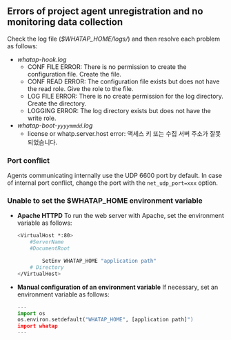 ## Errors of project agent unregistration and no monitoring data collection

Check the log file (_$WHATAP_HOME/logs/_) and then resolve each problem as follows:

-   _whatap-hook.log_
    -   CONF FILE ERROR: There is no permission to create the configuration file. Create the file.
    -   CONF READ ERROR: The configuration file exists but does not have the read role. Give the role to the file.
    -   LOG FILE ERROR: There is no create permission for the log directory. Create the directory.
    -   LOGGING ERROR: The log directory exists but does not have the write role.
-   _whatap-boot-`yyyymmdd`.log_
    -   license or whatp.server.host error: 액세스 키 또는 수집 서버 주소가 잘못되었습니다.

### Port conflict

Agents communicating internally use the UDP 6600 port by default. In case of internal port conflict, change the port with the `net_udp_port=xxx` option.

### Unable to set the $WHATAP_HOME environment variable

-   **Apache HTTPD**
      To run the web server with Apache, set the environment variable as follows:

    ```bash title=SH
    <VirtualHost *:80>
        #ServerName
        #DocumentRoot

            SetEnv WHATAP_HOME "application path"
        # Directory
    </VirtualHost>
    ```
-   **Manual configuration of an environment variable**
      If necessary, set an environment variable as follows:

    ```python title=Python
    ---
    import os
    os.environ.setdefault("WHATAP_HOME", [application path]")
    import whatap
    ---
    ```

